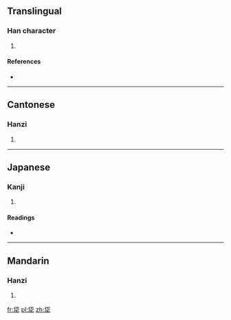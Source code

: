 ==Translingual==

===Han character===
{{Han char|rn=93|rad=牛|as=05|sn=9|four=2350<sub>4</sub>|canj=人心竹手 (OPHQ)}}

# {{defn|Han|sort=牛05}}

====References====
* {{Han ref|kx=0699.220|dkj=19979|dj=1112.110|hdz=31807.110|uh=726E|ud=29294|bh=CFBD|bd=53181}}

----

==Cantonese==

===Hanzi===
{{yue-hanzi|jyut=|y=jin3}}

# {{defn|lang=yue|sort=牛05}}

----

==Japanese==

===Kanji===
{{ja-kanji|grade=|rs=牛05}}

# {{defn|lang=ja|sort=牛05}}

====Readings====
* {{ja-readings|on=[[せん]] (sen)|kun=[[つつぽり]] (tsutsupori)}}

----

==Mandarin==

===Hanzi===
{{cmn-hanzi|pin=[[jiàn]] ([[jian4]])|wg=chien<sup>4</sup>}}

# {{defn|lang=cmn|sort=牛05}}

[[fr:牮]]
[[pl:牮]]
[[zh:牮]]
